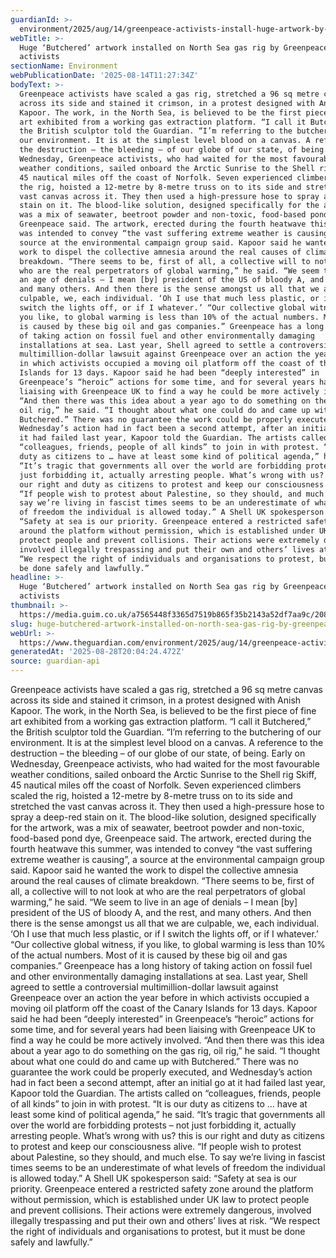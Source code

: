 ```yaml
---
guardianId: >-
  environment/2025/aug/14/greenpeace-activists-install-huge-artwork-by-anish-kapoor-on-north-sea-gas-rig
webTitle: >-
  Huge ‘Butchered’ artwork installed on North Sea gas rig by Greenpeace
  activists
sectionName: Environment
webPublicationDate: '2025-08-14T11:27:34Z'
bodyText: >-
  Greenpeace activists have scaled a gas rig, stretched a 96 sq metre canvas
  across its side and stained it crimson, in a protest designed with Anish
  Kapoor. The work, in the North Sea, is believed to be the first piece of fine
  art exhibited from a working gas extraction platform. “I call it Butchered,”
  the British sculptor told the Guardian. “I’m referring to the butchering of
  our environment. It is at the simplest level blood on a canvas. A reference to
  the destruction – the bleeding – of our globe of our state, of being. Early on
  Wednesday, Greenpeace activists, who had waited for the most favourable
  weather conditions, sailed onboard the Arctic Sunrise to the Shell rig Skiff,
  45 nautical miles off the coast of Norfolk. Seven experienced climbers scaled
  the rig, hoisted a 12-metre by 8-metre truss on to its side and stretched the
  vast canvas across it. They then used a high-pressure hose to spray a deep-red
  stain on it. The blood-like solution, designed specifically for the artwork,
  was a mix of seawater, beetroot powder and non-toxic, food-based pond dye,
  Greenpeace said. The artwork, erected during the fourth heatwave this summer,
  was intended to convey “the vast suffering extreme weather is causing”, a
  source at the environmental campaign group said. Kapoor said he wanted the
  work to dispel the collective amnesia around the real causes of climate
  breakdown. “There seems to be, first of all, a collective will to not look at
  who are the real perpetrators of global warming,” he said. “We seem to live in
  an age of denials – I mean [by] president of the US of bloody A, and the rest,
  and many others. And then there is the sense amongst us all that we are
  culpable, we, each individual. ‘Oh I use that much less plastic, or if I
  switch the lights off, or if I whatever.’ “Our collective global witness, if
  you like, to global warming is less than 10% of the actual numbers. Most of it
  is caused by these big oil and gas companies.” Greenpeace has a long history
  of taking action on fossil fuel and other environmentally damaging
  installations at sea. Last year, Shell agreed to settle a controversial
  multimillion-dollar lawsuit against Greenpeace over an action the year before
  in which activists occupied a moving oil platform off the coast of the Canary
  Islands for 13 days. Kapoor said he had been “deeply interested” in
  Greenpeace’s “heroic” actions for some time, and for several years had been
  liaising with Greenpeace UK to find a way he could be more actively involved.
  “And then there was this idea about a year ago to do something on the gas rig,
  oil rig,” he said. “I thought about what one could do and came up with
  Butchered.” There was no guarantee the work could be properly executed, and
  Wednesday’s action had in fact been a second attempt, after an initial go at
  it had failed last year, Kapoor told the Guardian. The artists called on
  “colleagues, friends, people of all kinds” to join in with protest. “It is our
  duty as citizens to … have at least some kind of political agenda,” he said.
  “It’s tragic that governments all over the world are forbidding protests – not
  just forbidding it, actually arresting people. What’s wrong with us? this is
  our right and duty as citizens to protest and keep our consciousness alive.
  “If people wish to protest about Palestine, so they should, and much else. To
  say we’re living in fascist times seems to be an underestimate of what levels
  of freedom the individual is allowed today.” A Shell UK spokesperson said:
  “Safety at sea is our priority. Greenpeace entered a restricted safety zone
  around the platform without permission, which is established under UK law to
  protect people and prevent collisions. Their actions were extremely dangerous,
  involved illegally trespassing and put their own and others’ lives at risk.
  “We respect the right of individuals and organisations to protest, but it must
  be done safely and lawfully.”
headline: >-
  Huge ‘Butchered’ artwork installed on North Sea gas rig by Greenpeace
  activists
thumbnail: >-
  https://media.guim.co.uk/a7565448f3365d7519b865f35b2143a52df7aa9c/208_0_2084_1667/500.jpg
slug: huge-butchered-artwork-installed-on-north-sea-gas-rig-by-greenpeace-activists
webUrl: >-
  https://www.theguardian.com/environment/2025/aug/14/greenpeace-activists-install-huge-artwork-by-anish-kapoor-on-north-sea-gas-rig
generatedAt: '2025-08-28T20:04:24.472Z'
source: guardian-api
---
```

Greenpeace activists have scaled a gas rig, stretched a 96 sq metre canvas across its side and stained it crimson, in a protest designed with Anish Kapoor. The work, in the North Sea, is believed to be the first piece of fine art exhibited from a working gas extraction platform. “I call it Butchered,” the British sculptor told the Guardian. “I’m referring to the butchering of our environment. It is at the simplest level blood on a canvas. A reference to the destruction – the bleeding – of our globe of our state, of being. Early on Wednesday, Greenpeace activists, who had waited for the most favourable weather conditions, sailed onboard the Arctic Sunrise to the Shell rig Skiff, 45 nautical miles off the coast of Norfolk. Seven experienced climbers scaled the rig, hoisted a 12-metre by 8-metre truss on to its side and stretched the vast canvas across it. They then used a high-pressure hose to spray a deep-red stain on it. The blood-like solution, designed specifically for the artwork, was a mix of seawater, beetroot powder and non-toxic, food-based pond dye, Greenpeace said. The artwork, erected during the fourth heatwave this summer, was intended to convey “the vast suffering extreme weather is causing”, a source at the environmental campaign group said. Kapoor said he wanted the work to dispel the collective amnesia around the real causes of climate breakdown. “There seems to be, first of all, a collective will to not look at who are the real perpetrators of global warming,” he said. “We seem to live in an age of denials – I mean [by] president of the US of bloody A, and the rest, and many others. And then there is the sense amongst us all that we are culpable, we, each individual. ‘Oh I use that much less plastic, or if I switch the lights off, or if I whatever.’ “Our collective global witness, if you like, to global warming is less than 10% of the actual numbers. Most of it is caused by these big oil and gas companies.” Greenpeace has a long history of taking action on fossil fuel and other environmentally damaging installations at sea. Last year, Shell agreed to settle a controversial multimillion-dollar lawsuit against Greenpeace over an action the year before in which activists occupied a moving oil platform off the coast of the Canary Islands for 13 days. Kapoor said he had been “deeply interested” in Greenpeace’s “heroic” actions for some time, and for several years had been liaising with Greenpeace UK to find a way he could be more actively involved. “And then there was this idea about a year ago to do something on the gas rig, oil rig,” he said. “I thought about what one could do and came up with Butchered.” There was no guarantee the work could be properly executed, and Wednesday’s action had in fact been a second attempt, after an initial go at it had failed last year, Kapoor told the Guardian. The artists called on “colleagues, friends, people of all kinds” to join in with protest. “It is our duty as citizens to … have at least some kind of political agenda,” he said. “It’s tragic that governments all over the world are forbidding protests – not just forbidding it, actually arresting people. What’s wrong with us? this is our right and duty as citizens to protest and keep our consciousness alive. “If people wish to protest about Palestine, so they should, and much else. To say we’re living in fascist times seems to be an underestimate of what levels of freedom the individual is allowed today.” A Shell UK spokesperson said: “Safety at sea is our priority. Greenpeace entered a restricted safety zone around the platform without permission, which is established under UK law to protect people and prevent collisions. Their actions were extremely dangerous, involved illegally trespassing and put their own and others’ lives at risk. “We respect the right of individuals and organisations to protest, but it must be done safely and lawfully.”
